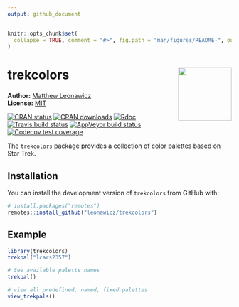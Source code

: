 ```yaml
---
output: github_document
---
```


<!-- README.md is generated from README.Rmd. Please edit that file -->

```r
knitr::opts_chunk$set(
  collapse = TRUE, comment = "#>", fig.path = "man/figures/README-", out.width = "100%", message = FALSE, warning = FALSE, error = FALSE
)
```

# trekcolors <img src="man/figures/logo.png" style="margin-left:10px;margin-bottom:5px;" width="120" align="right">
**Author:** [Matthew Leonawicz](https://leonawicz.github.io/blog/) <a href="https://orcid.org/0000-0001-9452-2771" target="orcid.widget">
<image class="orcid" src="https://members.orcid.org/sites/default/files/vector_iD_icon.svg" height="16"></a>
<br/>
**License:** [MIT](https://opensource.org/licenses/MIT)<br/>

[![CRAN status](http://www.r-pkg.org/badges/version/trekcolors)](https://cran.r-project.org/package=trekcolors)
[![CRAN downloads](http://cranlogs.r-pkg.org/badges/grand-total/trekcolors)](https://cran.r-project.org/package=trekcolors) 
[![Rdoc](http://www.rdocumentation.org/badges/version/trekcolors)](http://www.rdocumentation.org/packages/trekcolors)
[![Travis build status](https://travis-ci.org/leonawicz/trekcolors.svg?branch=master)](https://travis-ci.org/leonawicz/trekcolors)
[![AppVeyor build status](https://ci.appveyor.com/api/projects/status/github/leonawicz/trekcolors?branch=master&svg=true)](https://ci.appveyor.com/project/leonawicz/trekcolors)
[![Codecov test coverage](https://codecov.io/gh/leonawicz/trekcolors/branch/master/graph/badge.svg)](https://codecov.io/gh/leonawicz/trekcolors?branch=master)

The `trekcolors` package provides a collection of color palettes based on Star Trek.

## Installation

You can install the development version of `trekcolors` from GitHub with:

``` r
# install.packages("remotes")
remotes::install_github("leonawicz/trekcolors")
```

## Example

```r
library(trekcolors)
trekpal("lcars2357")

# See available palette names
trekpal()

# view all predefined, named, fixed palettes
view_trekpals()
```
